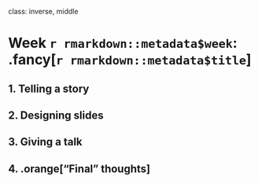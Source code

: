 
class: inverse, middle

# Week `r rmarkdown::metadata$week`: .fancy[`r rmarkdown::metadata$title`]

## 1. Telling a story
## 2. Designing slides
## 3. Giving a talk
## 4. .orange["Final" thoughts]
